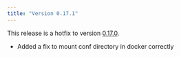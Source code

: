 ```yaml
---
title: "Version 0.17.1"
---
```


This release is a hotfix to version [0.17.0](/release-notes/0.17.0).

- Added a fix to mount conf directory in docker correctly

